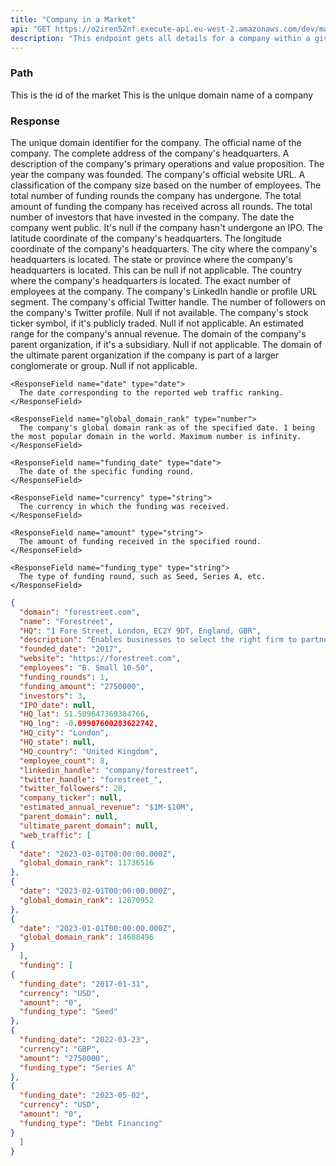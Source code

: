 ```yaml
---
title: "Company in a Market"
api: "GET https://o2iren52nf.execute-api.eu-west-2.amazonaws.com/dev/markets/{market_id}/companies/{domain}"
description: "This endpoint gets all details for a company within a given market."
---
```


### Path

<ParamField path="market_id" type="string" initialValue="1">
  This is the id of the market
</ParamField>

<ParamField path="domain" type="string" initialValue="forestreet.com">
  This is the unique domain name of a company
</ParamField>

### Response

<ResponseField name="domain" type="string">
  The unique domain identifier for the company.
</ResponseField>

<ResponseField name="name" type="string">
  The official name of the company.
</ResponseField>

<ResponseField name="HQ" type="string">
  The complete address of the company's headquarters.
</ResponseField>

<ResponseField name="description" type="string">
  A description of the company's primary operations and value proposition.
</ResponseField>

<ResponseField name="founded_date" type="string">
  The year the company was founded.
</ResponseField>

<ResponseField name="website" type="string">
  The company's official website URL.
</ResponseField>

<ResponseField name="employees" type="string">
  A classification of the company size based on the number of employees.
</ResponseField>

<ResponseField name="funding_rounds" type="number">
  The total number of funding rounds the company has undergone.
</ResponseField>

<ResponseField name="funding_amount" type="string">
  The total amount of funding the company has received across all rounds.
</ResponseField>

<ResponseField name="investors" type="number">
  The total number of investors that have invested in the company.
</ResponseField>

<ResponseField name="IPO_date" type="date or null">
  The date the company went public. It's null if the company hasn't undergone an IPO.
</ResponseField>

<ResponseField name="HQ_lat" type="number">
  The latitude coordinate of the company's headquarters.
</ResponseField>

<ResponseField name="HQ_lng" type="number">
  The longitude coordinate of the company's headquarters.
</ResponseField>

<ResponseField name="HQ_city" type="string">
  The city where the company's headquarters is located.
</ResponseField>

<ResponseField name="HQ_state" type="string or null">
  The state or province where the company's headquarters is located. This can be null if not applicable.
</ResponseField>

<ResponseField name="HQ_country" type="string">
  The country where the company's headquarters is located.
</ResponseField>

<ResponseField name="employee_count" type="number">
  The exact number of employees at the company.
</ResponseField>

<ResponseField name="linkedin_handle" type="string">
  The company's LinkedIn handle or profile URL segment.
</ResponseField>

<ResponseField name="twitter_handle" type="string">
  The company's official Twitter handle.
</ResponseField>

<ResponseField name="twitter_followers" type="number or null">
  The number of followers on the company's Twitter profile. Null if not available.
</ResponseField>

<ResponseField name="company_ticker" type="string or null">
  The company's stock ticker symbol, if it's publicly traded. Null if not applicable.
</ResponseField>

<ResponseField name="estimated_annual_revenue" type="string">
  An estimated range for the company's annual revenue.
</ResponseField>

<ResponseField name="parent_domain" type="string or null">
  The domain of the company's parent organization, if it's a subsidiary. Null if not applicable.
</ResponseField>

<ResponseField name="ultimate_parent_domain" type="string or null">
  The domain of the ultimate parent organization if the company is part of a larger conglomerate or group. Null if not applicable.
</ResponseField>

<ResponseField name="web_traffic" type="object">
  <Expandable title="web_traffic">

    <ResponseField name="date" type="date">
      The date corresponding to the reported web traffic ranking.
    </ResponseField>

    <ResponseField name="global_domain_rank" type="number">
      The company's global domain rank as of the specified date. 1 being the most popular domain in the world. Maximum number is infinity.
    </ResponseField>

  </Expandable>
</ResponseField>

<ResponseField name="funding" type="object">
  <Expandable title="funding">

    <ResponseField name="funding_date" type="date">
      The date of the specific funding round.
    </ResponseField>

    <ResponseField name="currency" type="string">
      The currency in which the funding was received.
    </ResponseField>

    <ResponseField name="amount" type="string">
      The amount of funding received in the specified round.
    </ResponseField>

    <ResponseField name="funding_type" type="string">
      The type of funding round, such as Seed, Series A, etc.
    </ResponseField>

  </Expandable>
</ResponseField>



<ResponseExample>

  ```json Response
  {
    "domain": "forestreet.com",
    "name": "Forestreet",
    "HQ": "1 Fore Street, London, EC2Y 9DT, England, GBR",
    "description": "Enables businesses to select the right firm to partner, invest or acquire using a proprietary whole-of-market database.",
    "founded_date": "2017",
    "website": "https://forestreet.com",
    "employees": "B. Small 10-50",
    "funding_rounds": 1,
    "funding_amount": "2750000",
    "investors": 3,
    "IPO_date": null,
    "HQ_lat": 51.509647369384766,
    "HQ_lng": -0.09907600283622742,
    "HQ_city": "London",
    "HQ_state": null,
    "HQ_country": "United Kingdom",
    "employee_count": 8,
    "linkedin_handle": "company/forestreet",
    "twitter_handle": "forestreet_",
    "twitter_followers": 28,
    "company_ticker": null,
    "estimated_annual_revenue": "$1M-$10M",
    "parent_domain": null,
    "ultimate_parent_domain": null,
    "web_traffic": [
  {
    "date": "2023-03-01T00:00:00.000Z",
    "global_domain_rank": 11736516
  },
  {
    "date": "2023-02-01T00:00:00.000Z",
    "global_domain_rank": 12870952
  },
  {
    "date": "2023-01-01T00:00:00.000Z",
    "global_domain_rank": 14688496
  }
    ],
    "funding": [
  {
    "funding_date": "2017-01-31",
    "currency": "USD",
    "amount": "0",
    "funding_type": "Seed"
  },
  {
    "funding_date": "2022-03-23",
    "currency": "GBP",
    "amount": "2750000",
    "funding_type": "Series A"
  },
  {
    "funding_date": "2023-05-02",
    "currency": "USD",
    "amount": "0",
    "funding_type": "Debt Financing"
  }
    ]
  }
  ```

</ResponseExample>
